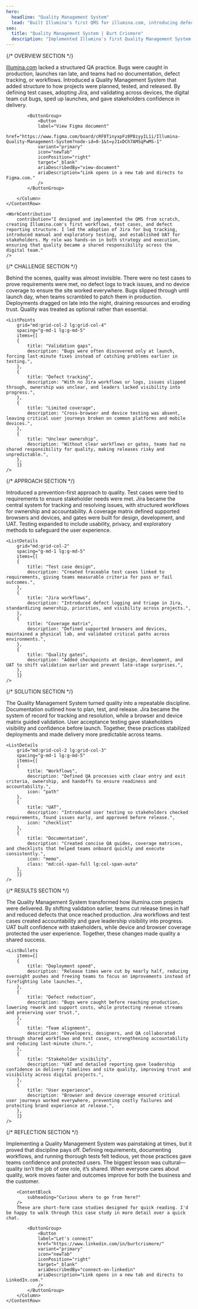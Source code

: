```yaml
---
hero:
  headline: "Quality Management System"
  lead: "Built Illumina's first QMS for illumina.com, introducing defect tracking, test cases, and workflows to cut bugs and speed delivery."
seo:
  title: "Quality Management System | Burt Crismore"
  description: "Implemented Illumina's first Quality Management System for illumina.com, adding test cases, defect tracking, and workflows that reduced defects, cut release times, and improved stakeholder confidence."
---
```


{/* OVERVIEW SECTION */}
<Section class="section-space section-row-gap" aria="overview-section">
	<ContentRow
		grid="lg:grid-col-6-6"
		spacing="content-row-gap"
	>
		<Column class="column-gap-fill">
			<ContentBlock
				aria="overview-section"
				heading="Project overview"
				headingTag="h2"
			/>
			<ProjectOverview
				data={[
				{
				heading: "Role",
				items: ["Manager", "Web QA", "Operations"]
				},
				{
				heading: "Skillset",
				items: ["Ops strategy", "QA Process"]
				},
				{
				heading: "Tools",
				items: ["Jira", "Confluence", "Browsers & Devices"]
				},
				{
				heading: "Team",
				items: ["Designers", "Engineers", "Content", "Quality"]
				}
				]}
			/>
		</Column>
		<Column class="last-p">
			<ContentBlock
				subheading="Bringing structure to quality ops"
				tags={["Operations"]}
			/>
			<a href="https://www.illumina.com" target="_blank">Illumina.com</a> lacked a structured QA practice. Bugs were caught in production, launches ran late, and teams had no documentation, defect tracking, or workflows. Introduced a Quality Management System that added structure to how projects were planned, tested, and released. By defining test cases, adopting Jira, and validating across devices, the digital team cut bugs, sped up launches, and gave stakeholders confidence in delivery.

			<ButtonGroup>
				<Button 
				label="View Figma document"
				href="https://www.figma.com/board/cRF8TinyxpFz8P8zyyIL1i/Illumina-Quality-Management-System?node-id=0-1&t=yJ1xDCh7AMSqPwMS-1"
				variant="primary"
				icon="newTab"
				iconPosition="right"
				target="_blank"
				ariaDescribedBy="view-document"
				ariaDescription="Link opens in a new tab and directs to Figma.com."
				/>
			</ButtonGroup>
			
		</Column>
	</ContentRow>

	<WorkContribution
		contribution="I designed and implemented the QMS from scratch, creating Illumina.com's first workflows, test cases, and defect reporting structure. I led the adoption of Jira for bug tracking, introduced manual and exploratory testing, and established UAT for stakeholders. My role was hands-on in both strategy and execution, ensuring that quality became a shared responsibility across the digital team."
	/>
</Section>


{/* CHALLENGE SECTION */}
<Section class="section-space section-row-gap" aria="challenge-section">
	<ContentRow
		grid="lg:grid-col-6-6"
		spacing="content-row-gap"
	>
		<Column class="column-gap-fill">
		<ContentBlock
			aria="challenge-section"
			heading="The challenge"
			headingTag="h2"
			lead="Without quality systems, issues went live and deployments dragged overnight."
		/>
		</Column>
		<Column class="last-p">
		<ContentBlock
			subheading="Why quality was falling short"
		/>
		Behind the scenes, quality was almost invisible. There were no test cases to prove requirements were met, no defect logs to track issues, and no device coverage to ensure the site worked everywhere. Bugs slipped through until launch day, when teams scrambled to patch them in production. Deployments dragged on late into the night, draining resources and eroding trust. Quality was treated as optional rather than essential.
		</Column>
	</ContentRow>

	<ListPoints
		grid="md:grid-col-2 lg:grid-col-4"
		spacing="g-md-1 lg:g-md-5"
		items={[
		{
			title: "Validation gaps",
			description: "Bugs were often discovered only at launch, forcing last-minute fixes instead of catching problems earlier in testing.",
		},
		{
			title: "Defect tracking",
			description: "With no Jira workflows or logs, issues slipped through, ownership was unclear, and leaders lacked visibility into progress.",
		},
		{
			title: "Limited coverage",
			description: "Cross-browser and device testing was absent, leaving critical user journeys broken on common platforms and mobile devices.",
		},
		{
			title: "Unclear ownership",
			description: "Without clear workflows or gates, teams had no shared responsibility for quality, making releases risky and unpredictable.",
		},
		]}
	/>
</Section>


{/* APPROACH SECTION */}
<Section class="section-space section-row-gap" aria="approach-section">
	<ContentRow
		grid="lg:grid-col-6-6"
		spacing="content-row-gap"
	>
		<Column class="column-gap-fill">
		<ContentBlock
			aria="approach-section"
			heading="The approach"
			headingTag="h2"
			lead="Designed quality around prevention, building workflows, test cases, and device coverage."
		/>
		</Column>
		<Column class="last-p">
		<ContentBlock
			subheading="Establishing reliable QA practices"
		/>
		Introduced a prevention-first approach to quality. Test cases were tied to requirements to ensure stakeholder needs were met. Jira became the central system for tracking and resolving issues, with structured workflows for ownership and accountability. A coverage matrix defined supported browsers and devices, and gates were built for design, development, and UAT. Testing expanded to include usability, privacy, and exploratory methods to safeguard the user experience.
		</Column>
	</ContentRow>

	<ListDetails
		grid="md:grid-col-2"
		spacing="g-md-1 lg:g-md-5"
		items={[
		{
			title: "Test case design",
			description: "Created traceable test cases linked to requirements, giving teams measurable criteria for pass or fail outcomes.",
		},
		{
			title: "Jira workflows",
			description: "Introduced defect logging and triage in Jira, standardizing ownership, priorities, and visibility across projects.",
		},
		{
			title: "Coverage matrix",
			description: "Defined supported browsers and devices, maintained a physical lab, and validated critical paths across environments.",
		},
		{
			title: "Quality gates",
			description: "Added checkpoints at design, development, and UAT to shift validation earlier and prevent late-stage surprises.",
		},
		]}
	/>
</Section>


{/* SOLUTION SECTION */}
<Section class="section-space section-row-gap" aria="solution-section">
	<ContentRow
		grid="lg:grid-col-6-6"
		spacing="content-row-gap"
	>
		<Column class="column-gap-fill">
		<ContentBlock
			aria="solution-section"
			heading="The solution"
			headingTag="h2"
			lead="Formalized quality with documentation, workflows, and UAT to stabilize launches."
		/>
		</Column>
		<Column class="last-p">
		<ContentBlock
			subheading="Building a repeatable framework"
		/>
		The Quality Management System turned quality into a repeatable discipline. Documentation outlined how to plan, test, and release. Jira became the system of record for tracking and resolution, while a browser and device matrix guided validation. User acceptance testing gave stakeholders visibility and confidence before launch. Together, these practices stabilized deployments and made delivery more predictable across teams.
		</Column>
	</ContentRow>

	<ListDetails
		grid="md:grid-col-2 lg:grid-col-3"
		spacing="g-md-1 lg:g-md-5"
		items={[
		{
			title: "Workflows",
			description: "Defined QA processes with clear entry and exit criteria, ownership, and handoffs to ensure readiness and accountability.",
			icon: "path"
		},
		{
			title: "UAT",
			description: "Introduced user testing so stakeholders checked requirements, found issues early, and approved before release.",
			icon: "checklist"
		},
		{
			title: "Documentation",
			description: "Created concise QA guides, coverage matrices, and checklists that helped teams onboard quickly and execute consistently.",
			icon: "memo",
			class: "md:col-span-full lg:col-span-auto"
		},
		]}
	/>
</Section>


{/* RESULTS SECTION */}
<Section class="section-space section-row-gap" aria="results-section">
	<ContentRow
		grid="lg:grid-col-6-6"
		spacing="content-row-gap"
	>
		<Column class="column-gap-fill">
		<ContentBlock
			aria="results-section"
			heading="The results"
			headingTag="h2"
			lead="Deployments became faster, defects dropped, and quality gained visibility across teams."
		/>
		</Column>
		<Column class="last-p">
		<ContentBlock
			subheading="Clear impact on delivery and trust"
		/>
		The Quality Management System transformed how illumina.com projects were delivered. By shifting validation earlier, teams cut release times in half and reduced defects that once reached production. Jira workflows and test cases created accountability and gave leadership visibility into progress. UAT built confidence with stakeholders, while device and browser coverage protected the user experience. Together, these changes made quality a shared success.
		</Column>
	</ContentRow>

	<ListBullets
		items={[
		{
			title: "Deployment speed",
			description: "Release times were cut by nearly half, reducing overnight pushes and freeing teams to focus on improvements instead of firefighting late launches.",
		},
		{
			title: "Defect reduction",
			description: "Bugs were caught before reaching production, lowering rework and support costs, while protecting revenue streams and preserving user trust.",
		},
		{
			title: "Team alignment",
			description: "Developers, designers, and QA collaborated through shared workflows and test cases, strengthening accountability and reducing last-minute churn.",
		},
		{
			title: "Stakeholder visibility",
			description: "UAT and detailed reporting gave leadership confidence in delivery timelines and site quality, improving trust and visibility across digital projects.",
		},
		{
			title: "User experience",
			description: "Browser and device coverage ensured critical user journeys worked everywhere, preventing costly failures and protecting brand experience at release.",
		},
		]}
	/>
</Section>


{/* REFLECTION SECTION */}
<Section class="section-space section-row-gap" aria="reflection-section">
	<ContentRow
		grid="lg:grid-col-6-6"
		spacing="content-row-gap"
	>
		<Column class="column-gap-fill">
		<ContentBlock
			aria="reflection-section"
			heading="Reflection"
			headingTag="h2"
			lead="Quality became everyone's job, not just a process owned by QA alone."
		/>
		</Column>
		<Column class="last-p">
		<ContentBlock
			subheading="Lessons from building quality culture"
		/>
		Implementing a Quality Management System was painstaking at times, but it proved that discipline pays off. Defining requirements, documenting workflows, and running thorough tests felt tedious, yet those practices gave teams confidence and protected users. The biggest lesson was cultural—quality isn’t the job of one role, it’s shared. When everyone cares about quality, work moves faster and outcomes improve for both the business and the customer.

		<ContentBlock
			subheading="Curious where to go from here?"
		/>
		These are short-form case studies designed for quick reading. I'd be happy to walk through this case study in more detail over a quick chat.

			<ButtonGroup>
				<Button 
				label="Let's connect"
				href="https://www.linkedin.com/in/burtcrismore/"
				variant="primary"
				icon="newTab"
				iconPosition="right"
				target="_blank"
				ariaDescribedBy="connect-on-linkedin"
				ariaDescription="Link opens in a new tab and directs to LinkedIn.com."
				/>
			</ButtonGroup>
		</Column>
	</ContentRow>
</Section>